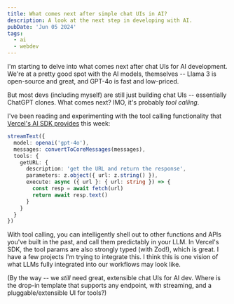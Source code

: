 ```yaml
---
title: What comes next after simple chat UIs in AI?
description: A look at the next step in developing with AI.
pubDate: 'Jun 05 2024'
tags:
  - ai
  - webdev
---
```


I'm starting to delve into what comes next after chat UIs for AI development. We're at a pretty good spot with the AI models, themselves -- Llama 3 is open-source and great, and GPT-4o is fast and low-priced.

But most devs (including myself) are still just building chat UIs -- essentially ChatGPT clones. What comes next? IMO, it's probably _tool calling_. 

I've been reading and experimenting with the tool calling functionality that [Vercel's AI SDK provides](https://sdk.vercel.ai/docs/ai-sdk-ui/chatbot-with-tool-calling) this week:

```typescript
streamText({
  model: openai('gpt-4o'),
  messages: convertToCoreMessages(messages),
  tools: {
    getURL: {
      description: 'get the URL and return the response',
      parameters: z.object({ url: z.string() }),
      execute: async ({ url }: { url: string }) => {
        const resp = await fetch(url)
        return await resp.text()
      }
    }
  }
})
```

With tool calling, you can intelligently shell out to other functions and APIs you've built in the past, and call them predictably in your LLM. In Vercel's SDK, the tool params are also strongly typed (with Zod!), which is great. I have a few projects I'm trying to integrate this. I think this is one vision of what LLMs fully integrated into our workflows may look like.

(By the way -- we _still_ need great, extensible chat UIs for AI dev. Where is the drop-in template that supports any endpoint, with streaming, and a pluggable/extensible UI for tools?)
